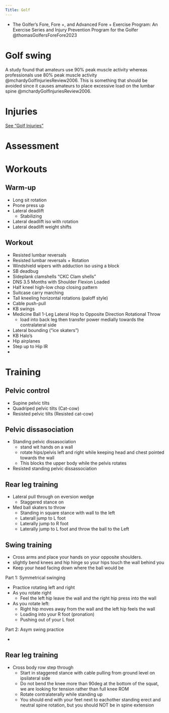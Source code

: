 ```yaml
---
Title: Golf
---
```



:::{.callout title="To read"}

- The Golfer's Fore, Fore +, and Advanced Fore + Exercise Program: An Exercise Series and Injury Prevention Program for the Golfer @thomasGolfersForeFore2023

:::

# Golf swing

A study found that amateurs use 90% peak muscle activity whereas professionals use 80% peak muscle activity @mchardyGolfInjuriesReview2006.
This is something that should be avoided since it causes amateurs to place excessive load on the lumbar spine @mchardyGolfInjuriesReview2006.

# Injuries
[See "Golf Injuries"]({{< var ref-golf-injuries.path >}})

# Assessment


# Workouts
## Warm-up

- Long sit rotation
- Prone press up
- Lateral deadlift
    - Stabilizing
- Lateral deadlift iso with rotation
- Lateral deadlift weight shifts

## Workout

- Resisted lumbar reversals
- Resisted lumbar reversals + Rotation
- Windshield wipers with adduction iso using a block
- SB deadbug
- Sideplank clamshells "CKC Clam shells"
- DNS 3.5 Months with Shoulder Flexion Loaded
- Half kneel high-low chop closing pattern
- Suitcase carry marching
- Tall kneeling horizontal rotations (paloff style)
- Cable push-pull
- KB swings
- Medicine Ball 1-Leg Lateral Hop to Opposite Direction Rotational Throw
    - load into back leg then transfer power medially towards the contralateral side
- Lateral bounding ("ice skaters")
- KB Halo's
- Hip airplanes
- Step up to Hip IR
- 





# Training

## Pelvic control

- Supine pelvic tilts
- Quadriped pelvic tilts (Cat-cow)
- Resisted pelvic tilts (Resisted cat-cow)


## Pelvic dissasociation

- Standing pelvic dissasociation
    - stand wit hands on a wall 
    - rotate hips/pelvis left and right while keeping head and chest pointed towards the wall
    - This blocks the upper body while the pelvis rotates
- Resisted standing pelvic dissassociation

## Rear leg training

- Lateral pull through on eversion wedge
    - Staggered stance on 
- Med ball skaters to throw
    - Standing in square stance with wall to the left
    - Laterall jump to L foot
    - Laterally jump to R foot
    - Laterally jump to L foot and throw the ball to the Left

## Swing training

- Cross arms and place your hands on your opposite shoulders.
- slightly bend knees and hip hinge so your hips touch the wall behind you
- Keep your head facing down where the ball would be

Part 1: Symmetrical swinging

- Practice rotating left and right
- As you rotate right
    - Feel the left hip leave the wall and the right hip press into the wall
- As you rotate left:
    - Right hip moves away from the wall and the left hip feels the wall
    - Loading into your R foot (pronation)
    - Pushing out of your L foot

Part 2: Asym swing practice

- 

## Rear leg training

- Cross body row step through
    - Start in staggered stance with cable pulling from ground level on ipsilateral side
    - Do not bend the knee more than 90deg at the bottom of the squat, we are looking for tension rather than full knee ROM
    - Rotate contralaterally while standing up
    - You should end with your feet next to eachother standing erect and neutral spine rotation, but you should NOT be in spine extension